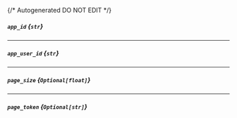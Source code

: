 {/* Autogenerated DO NOT EDIT  */}
##### `app_id` *{`str`}*

---
##### `app_user_id` *{`str`}*

---
##### `page_size` *{`Optional[float]`}*

---
##### `page_token` *{`Optional[str]`}*

